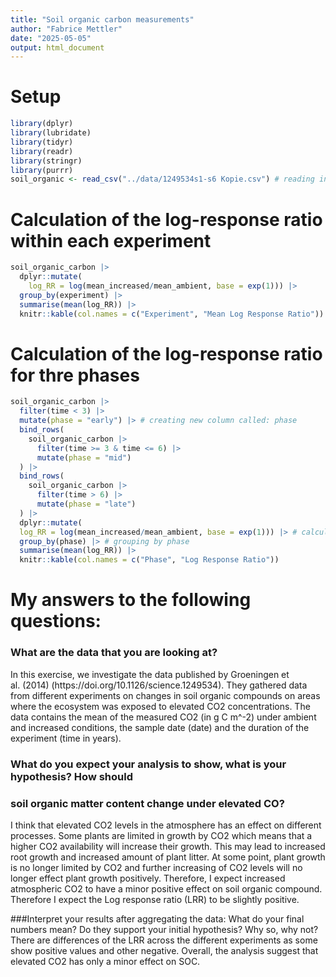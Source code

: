 ```yaml
---
title: "Soil organic carbon measurements"
author: "Fabrice Mettler"
date: "2025-05-05"
output: html_document
---
```


# Setup
```r
library(dplyr)
library(lubridate)
library(tidyr)
library(readr)
library(stringr)
library(purrr)
soil_organic <- read_csv("../data/1249534s1-s6 Kopie.csv") # reading in the data
```

# Calculation of the log-response ratio within each experiment
```r
soil_organic_carbon |>
  dplyr::mutate(
    log_RR = log(mean_increased/mean_ambient, base = exp(1))) |>
  group_by(experiment) |>
  summarise(mean(log_RR)) |>
  knitr::kable(col.names = c("Experiment", "Mean Log Response Ratio"))
```

# Calculation of the log-response ratio for thre phases
```r
soil_organic_carbon |>
  filter(time < 3) |> 
  mutate(phase = "early") |> # creating new column called: phase
  bind_rows(
    soil_organic_carbon |>
      filter(time >= 3 & time <= 6) |>
      mutate(phase = "mid")
  ) |> 
  bind_rows(
    soil_organic_carbon |>
      filter(time > 6) |>
      mutate(phase = "late")
  ) |>
  dplyr::mutate(
  log_RR = log(mean_increased/mean_ambient, base = exp(1))) |> # calculate log rr
  group_by(phase) |> # grouping by phase
  summarise(mean(log_RR)) |>
  knitr::kable(col.names = c("Phase", "Log Response Ratio"))

```


# My answers to the following questions:

### What are the data that you are looking at?
In this exercise, we investigate the data published by Groeningen et al. (2014)
(https://doi.org/10.1126/science.1249534). They gathered data from different
experiments on changes in soil organic compounds on areas where the ecosystem was
exposed to elevated CO2 concentrations. The data contains the mean of the measured
CO2 (in g C m^-2) under ambient and increased conditions, the sample date (date)
and the duration of the experiment (time in years). 

### What do you expect your analysis to show, what is your hypothesis? How should
### soil organic matter content change under elevated CO?
I think that elevated CO2 levels in the atmosphere has an effect on different 
processes. Some plants are limited in growth by CO2 which means that a higher 
CO2 availability will increase their growth. This may lead to increased root 
growth and increased amount of plant litter. At some point, plant growth is no
longer limited by CO2 and further increasing of CO2 levels will no longer effect plant growth positively. Therefore, I expect increased atmospheric CO2 to have a minor positive
effect on soil organic compound. Therefore I expect the Log response ratio (LRR)
to be slightly positive.

###Interpret your results after aggregating the data: What do your final 
numbers mean? Do they support your initial hypothesis? Why so, why not?
There are differences of the LRR across the different experiments as some show
positive values and other negative. Overall, the analysis suggest that
elevated CO2 has only a minor effect on SOC.



